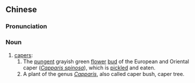==Chinese==
{{zh-forms}}

===Pronunciation===
{{zh-pron
|m=shuǐguāliǔ
|cat=n
}}

===Noun===
{{zh-noun}}

# [[caper]]s:
## The [[pungent]] grayish green [[flower]] [[bud]] of the European and Oriental caper (''[[Capparis spinosa]]''), which is [[pickled]] and eaten.
## A plant of the genus ''[[Capparis]]'', also called caper bush, caper tree.

{{attention|zh|bogus WP links, maybe more}}